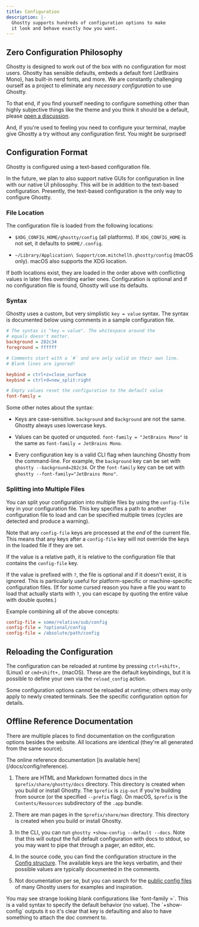 ```yaml
---
title: Configuration
description: |-
  Ghostty supports hundreds of configuration options to make
  it look and behave exactly how you want.
---
```


## Zero Configuration Philosophy

Ghostty is designed to work out of the box with no configuration
for most users. Ghostty has sensible defaults, embeds a default
font (JetBrains Mono), has built-in nerd fonts, and more. We are
constantly challenging ourself as a project to eliminate any
_necessary configuration_ to use Ghostty.

To that end, if you find yourself needing to configure something
other than highly subjective things like the theme and you think
it should be a default, please
[open a discussion](https://github.com/ghostty-org/ghostty/discussions).

And, if you're used to feeling you need to configure your terminal,
maybe give Ghostty a try without any configuration first. You might
be surprised!

## Configuration Format

Ghostty is configured using a text-based configuration file.

<Note>
  In the future, we plan to also support native GUIs for
  configuration in line with our native UI philosophy. This will
  be in addition to the text-based configuration. Presently, the
  text-based configuration is the only way to configure Ghostty.
</Note>

### File Location

The configuration file is loaded from the following locations:

- `$XDG_CONFIG_HOME/ghostty/config` (all platforms). If `XDG_CONFIG_HOME`
  is not set, it defaults to `$HOME/.config`.

- `~/Library/Application\ Support/com.mitchellh.ghostty/config` (macOS only).
  macOS also supports the XDG location.

If both locations exist, they are loaded in the order above
with conflicting values in later files overriding earlier ones.
Configuration is optional and if no configuration file is found,
Ghostty will use its defaults.

### Syntax

Ghostty uses a custom, but very simplistic `key = value` syntax.
The syntax is documented below using comments in a sample configuration
file.

```ini
# The syntax is "key = value". The whitespace around the
# equals doesn't matter.
background = 282c34
foreground = ffffff

# Comments start with a `#` and are only valid on their own line.
# Blank lines are ignored!

keybind = ctrl+z=close_surface
keybind = ctrl+d=new_split:right

# Empty values reset the configuration to the default value
font-family =
```

Some other notes about the syntax:

- Keys are case-sensitive. `background` and `Background` are not
  the same. Ghostty always uses lowercase keys.

- Values can be quoted or unquoted. `font-family = "JetBrains Mono"`
  is the same as `font-family = JetBrains Mono`.

- Every configuration key is a valid CLI flag when launching
  Ghostty from the command-line. For example, the `background`
  key can be set with `ghostty --background=282c34`. Or the
  `font-family` key can be set with `ghostty --font-family="JetBrains Mono"`.

### Splitting into Multiple Files

You can split your configuration into multiple files by using
the `config-file` key in your configuration file. This key specifies
a path to another configuration file to load and can be specified
multiple times (cycles are detected and produce a warning).

Note that any `config-file` keys are processed at the _end_ of the
current file. This means that any keys after a `config-file` key
will not override the keys in the loaded file if they are set.

If the value is a relative path, it is relative to the configuration
file that contains the `config-file` key.

If the value is prefixed with `?`, the file is optional and if it
doesn't exist, it is ignored. This is particularly useful for
platform-specific or machine-specific configuration files.
(If for some cursed reason you have a file you want to load
that actually starts with `?`, you can escape by quoting
the entire value with double quotes.)

Example combining all of the above concepts:

```ini
config-file = some/relative/sub/config
config-file = ?optional/config
config-file = /absolute/path/config
```

## Reloading the Configuration

The configuration can be reloaded at runtime by pressing
`ctrl+shift+,` (Linux) or `cmd+shift+,` (macOS). These are
the default keybindings, but it is possible to define your
own via the `reload_config` action.

<Note>
Some configuration options cannot be reloaded at runtime;
others may only apply to newly created terminals. See the
specific configuration option for details.
</Note>

## Offline Reference Documentation

There are multiple places to find documentation on the configuration
options besides the website. All locations are identical (they're all
generated from the same source).

<Tip>
The online reference documentation
[is available here](/docs/config/reference).
</Tip>

1. There are HTML and Markdown formatted docs in the
   `$prefix/share/ghostty/docs` directory. This directory is created
   when you build or install Ghostty. The `$prefix` is `zig-out` if you're
   building from source (or the specified `--prefix` flag). On macOS,
   `$prefix` is the `Contents/Resources` subdirectory of the `.app` bundle.

2. There are man pages in the `$prefix/share/man` directory. This directory
   is created when you build or install Ghostty.

3. In the CLI, you can run `ghostty +show-config --default --docs`.
   Note that this will output the full default configuration with docs to
   stdout, so you may want to pipe that through a pager, an editor, etc.

4. In the source code, you can find the configuration structure in the
   [Config structure](https://github.com/ghostty-org/ghostty/blob/main/src/config/Config.zig).
   The available keys are the keys verbatim, and their possible values are typically
   documented in the comments.

5. Not documentation per se, but you can search for the
   [public config files](https://github.com/search?q=path%3Aghostty%2Fconfig&type=code)
   of many Ghostty users for examples and inspiration.

<Note>
You may see strange looking blank configurations like `font-family =`. This
is a valid syntax to specify the default behavior (no value). The
`+show-config` outputs it so it's clear that key is defaulting and also
to have something to attach the doc comment to.
</Note>
